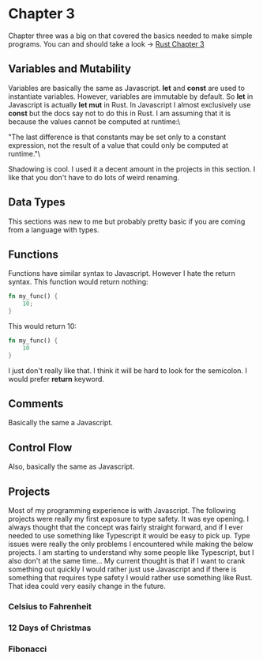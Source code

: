 
# Chapter 3
Chapter three was a big on that covered the basics needed to make simple programs. You can and should take a look -> [Rust Chapter 3](https://doc.rust-lang.org/book/ch03-00-common-programming-concepts.html "Rust Chapter 3")

## Variables and Mutability
Variables are basically the same as Javascript. **let** and **const** are used to instantiate variables. However, variables are immutable by default. So **let** in Javascript is actually **let mut** in Rust. In Javascript I almost exclusively use **const** but the docs say not to do this in Rust. I am assuming that it is because the values cannot be computed at runtime:\

"The last difference is that constants may be set only to a constant expression, not the result of a value that could only be computed at runtime."\

Shadowing is cool. I used it a decent amount in the projects in this section. I like that you don't have to do lots of weird renaming.

## Data Types
This sections was new to me but probably pretty basic if you are coming from a language with types.

## Functions
Functions have similar syntax to Javascript. However I hate the return syntax. This function would return nothing:
```rs
fn my_func() {
    10;
}
```
This would return 10:
```rs
fn my_func() {
    10
}
```

I just don't really like that. I think it will be hard to look for the semicolon. I would prefer **return** keyword.

## Comments
Basically the same a Javascript.

## Control Flow
Also, basically the same as Javascript.

## Projects
Most of my programming experience is with Javascript. The following projects were really my first exposure to type safety. It was eye opening. I always thought that the concept was fairly straight forward, and if I ever needed to use something like Typescript it would be easy to pick up. Type issues were really the only problems I encountered while making the below projects. I am starting to understand why some people like Typescript, but I also don't at the same time... My current thought is that if I want to crank something out quickly I would rather just use Javascript and if there is something that requires type safety I would rather use something like Rust. That idea could very easily change in the future.

### Celsius to Fahrenheit
<CelsiusToFahrenheitToKelvin/>

### 12 Days of Christmas
<DaysOfChistmass/>

### Fibonacci
<Fibonacci/>

